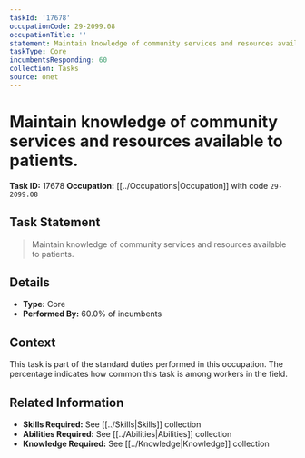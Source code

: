 ```yaml
---
taskId: '17678'
occupationCode: 29-2099.08
occupationTitle: ''
statement: Maintain knowledge of community services and resources available to patients.
taskType: Core
incumbentsResponding: 60
collection: Tasks
source: onet
---
```

# Maintain knowledge of community services and resources available to patients.

**Task ID:** 17678
**Occupation:** [[../Occupations|Occupation]] with code `29-2099.08`

## Task Statement

> Maintain knowledge of community services and resources available to patients.

## Details

- **Type:** Core
- **Performed By:** 60.0% of incumbents

## Context

This task is part of the standard duties performed in this occupation. The percentage indicates how common this task is among workers in the field.

## Related Information

- **Skills Required:** See [[../Skills|Skills]] collection
- **Abilities Required:** See [[../Abilities|Abilities]] collection
- **Knowledge Required:** See [[../Knowledge|Knowledge]] collection
